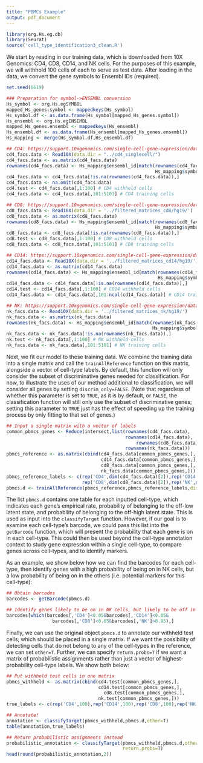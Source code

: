 ```yaml
---
title: "PBMCs Example"
output: pdf_document
---
```


```r
library(org.Hs.eg.db)
library(Seurat)
source('cell_type_identification3_clean.R')
```

We start by reading in our training data, which is downloaded from 10X Genomics: CD4, CD8, CD14, and NK cells. For the purposes of this example, we will withhold 100 cells of each to serve as test data. After loading in the data, we convert the gene symbols to Ensembl IDs (required).

```r
set.seed(6619)

### Preparation for symbol->ENSEMBL conversion
Hs_symbol <- org.Hs.egSYMBOL
mapped_Hs_genes.symbol <- mappedkeys(Hs_symbol)
Hs_symbol.df <- as.data.frame(Hs_symbol[mapped_Hs_genes.symbol])
Hs_ensembl <- org.Hs.egENSEMBL
mapped_Hs_genes.ensembl <- mappedkeys(Hs_ensembl)
Hs_ensembl.df <- as.data.frame(Hs_ensembl[mapped_Hs_genes.ensembl])
Hs_mapping <- merge(Hs_symbol.df,Hs_ensembl.df)

## CD4: https://support.10xgenomics.com/single-cell-gene-expression/datasets/1.1.0/cd4_t_helper? 
cd4_facs.data <- Read10X(data.dir = "../cd4_singlecell/") 
cd4_facs.data <- as.matrix(cd4_facs.data)
rownames(cd4_facs.data) <- Hs_mapping$ensembl_id[match(rownames(cd4_facs.data),
                                                       Hs_mapping$symbol)]
cd4_facs.data <- cd4_facs.data[!is.na(rownames(cd4_facs.data)),]
cd4_facs.data <- na.omit(cd4_facs.data)
cd4.test <- cd4_facs.data[,1:100] # CD4 withheld cells
cd4_facs.data <- cd4_facs.data[,101:5101] # CD4 training cells

## CD8: https://support.10xgenomics.com/single-cell-gene-expression/datasets/1.1.0/cytotoxic_t
cd8_facs.data <- Read10X(data.dir = '../filtered_matrices_cd8/hg19/')
cd8_facs.data <- as.matrix(cd8_facs.data) 
rownames(cd8_facs.data) <- Hs_mapping$ensembl_id[match(rownames(cd8_facs.data),
                                                       Hs_mapping$symbol)]
cd8_facs.data <- cd8_facs.data[!is.na(rownames(cd8_facs.data)),]
cd8.test <- cd8_facs.data[,1:100] # CD8 withheld cells
cd8_facs.data <- cd8_facs.data[,101:5101] # CD8 training cells

## CD14: https://support.10xgenomics.com/single-cell-gene-expression/datasets/1.1.0/cd14_monocytes
cd14_facs.data <- Read10X(data.dir = '../filtered_matrices_cd14/hg19/')
cd14_facs.data <- as.matrix(cd14_facs.data)
rownames(cd14_facs.data) <- Hs_mapping$ensembl_id[match(rownames(cd14_facs.data),
                                                        Hs_mapping$symbol)]
cd14_facs.data <- cd14_facs.data[!is.na(rownames(cd14_facs.data)),]
cd14.test <- cd14_facs.data[,1:100] # CD14 withheld cells
cd14_facs.data <- cd14_facs.data[,101:ncol(cd14_facs.data)] # CD14 training cells

## NK: https://support.10xgenomics.com/single-cell-gene-expression/datasets/1.1.0/cd56_nk
nk_facs.data <- Read10X(data.dir = '../filtered_matrices_nk/hg19/')
nk_facs.data <- as.matrix(nk_facs.data)
rownames(nk_facs.data) <- Hs_mapping$ensembl_id[match(rownames(nk_facs.data),
                                                      Hs_mapping$symbol)]
nk_facs.data <- nk_facs.data[!is.na(rownames(nk_facs.data)),]
nk.test <- nk_facs.data[,1:100] # NK withheld cells
nk_facs.data <- nk_facs.data[,101:5101] # NK training cells
```

Next, we fit our model to these training data. We combine the training data into a single matrix and call the `trainAllReference` function on this matrix, alongside a vector of cell-type labels. By default, this function will only consider the subset of discriminative genes needed for classification. For now, to illustrate the uses of our method additional to classification, we will consider all genes by setting `discrim_only=FALSE`. (Note that regardless of whether this parameter is set to `TRUE`, as it is by default, or `FALSE`, the classification function will still only use the subset of discriminative genes; setting this parameter to `TRUE` just has the effect of speeding up the training process by only fitting to that set of genes.)

```r
## Input a single matrix with a vector of labels 
common_pbmcs_genes <- Reduce(intersect,list(rownames(cd4_facs.data),
                                            rownames(cd14_facs.data),
                                                rownames(cd8_facs.data),
                                            rownames(nk_facs.data)))
pbmcs_reference <- as.matrix(cbind(cd4_facs.data[common_pbmcs_genes,],
                                   cd14_facs.data[common_pbmcs_genes,],
                                   cd8_facs.data[common_pbmcs_genes,],
                                   nk_facs.data[common_pbmcs_genes,]))
pbmcs_reference_labels <- c(rep('CD4',dim(cd4_facs.data)[2]),rep('CD14',dim(cd14_facs.data)[2]),
                            rep('CD8',dim(cd8_facs.data)[2]),rep('NK',dim(nk_facs.data)[2]))
pbmcs.d <- trainAllReference(pbmcs_reference,pbmcs_reference_labels,discrim_only=FALSE)
```

The list `pbmcs.d` contains one table for each inputted cell-type, which indicates each gene's empirical rate, probability of belonging to the off-low latent state, and probability of belonging to the off-high latent state. This is used as input into the `classifyTarget` function. However, if our goal is to examine each cell-type's barcode, we could pass this list into the `getBarcode` function, which will present the probability that each gene is on in each cell-type. This could then be used beyond the cell-type annotation context to study gene expression within a single cell-type, to compare genes across cell-types, and to identify markers. 

As an example, we show below how we can find the barcodes for each cell-type, then identify genes with a high probability of being on in NK cells, but a low probability of being on in the others (i.e. potential markers for this cell-type):

```r
## Obtain barcodes
barcodes <- getBarcode(pbmcs.d)

## Identify genes likely to be on in NK cells, but likely to be off in the others
barcodes[which(barcodes[,'CD4']<0.05&barcodes[,'CD14']<0.05&
                 barcodes[,'CD8']<0.05&barcodes[,'NK']>0.95),]
```

Finally, we can use the original object `pbmcs.d` to annotate our withheld test cells, which should be placed in a single matrix. If we want the possibility of detecting cells that do not belong to any of the cell-types in the reference, we can set `other=T`. Further, we can specify `return.probs=T` if we want a matrix of probabilistic assignments rather than just a vector of highest-probability cell-type labels. We show both below:

```r
## Put withheld test cells in one matrix
pbmcs_withheld <- as.matrix(cbind(cd4.test[common_pbmcs_genes,],
                                  cd14.test[common_pbmcs_genes,],
                                    cd8.test[common_pbmcs_genes,],
                                  nk.test[common_pbmcs_genes,]))
true_labels <- c(rep('CD4',100),rep('CD14',100),rep('CD8',100),rep('NK',100))

## Annotate!
annotation <- classifyTarget(pbmcs_withheld,pbmcs.d,other=T)
table(annotation,true_labels)

## Return probabilistic assignments instead
probabilistic_annotation <- classifyTarget(pbmcs_withheld,pbmcs.d,other=T,
                                           return.probs=T)
head(round(probabilistic_annotation,2))
```
